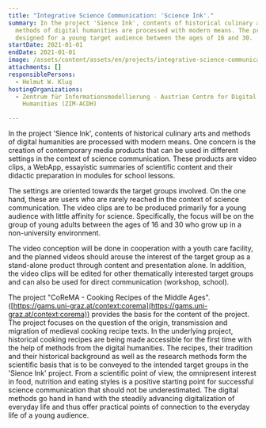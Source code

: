 ```yaml
---
title: "Integrative Science Communication: 'Science Ink'."
summary: In the project 'Sience Ink', contents of historical culinary arts and
  methods of digital humanities are processed with modern means. The project is
  designed for a young target audience between the ages of 16 and 30.
startDate: 2021-01-01
endDate: 2021-01-01
image: /assets/content/assets/en/projects/integrative-science-communication-science-ink/scienceink.png
attachments: []
responsiblePersons:
  - Helmut W. Klug
hostingOrganizations:
  - Zentrum für Informationsmodellierung - Austrian Centre for Digital
    Humanities (ZIM-ACDH)

---
```

In the project 'Sience Ink', contents of historical culinary arts and methods of digital humanities are processed with modern means. One concern is the creation of contemporary media products that can be used in different settings in the context of science communication. These products are video clips, a WebApp, essayistic summaries of scientific content and their didactic preparation in modules for school lessons.

The settings are oriented towards the target groups involved. On the one hand, these are users who are rarely reached in the context of science communication. The video clips are to be produced primarily for a young audience with little affinity for science. Specifically, the focus will be on the group of young adults between the ages of 16 and 30 who grow up in a non-university environment.

The video conception will be done in cooperation with a youth care facility, and the planned videos should arouse the interest of the target group as a stand-alone product through content and presentation alone. In addition, the video clips will be edited for other thematically interested target groups and can also be used for direct communication (workshop, school).

The project "CoReMA - Cooking Recipes of the Middle Ages". ([https://gams.uni-graz.at/context:corema](https://gams.uni-graz.at/context:corema)) provides the basis for the content of the project. The project focuses on the question of the origin, transmission and migration of medieval cooking recipe texts. In the underlying project, historical cooking recipes are being made accessible for the first time with the help of methods from the digital humanities. The recipes, their tradition and their historical background as well as the research methods form the scientific basis that is to be conveyed to the intended target groups in the 'Sience Ink' project. From a scientific point of view, the omnipresent interest in food, nutrition and eating styles is a positive starting point for successful science communication that should not be underestimated. The digital methods go hand in hand with the steadily advancing digitalization of everyday life and thus offer practical points of connection to the everyday life of a young audience.
